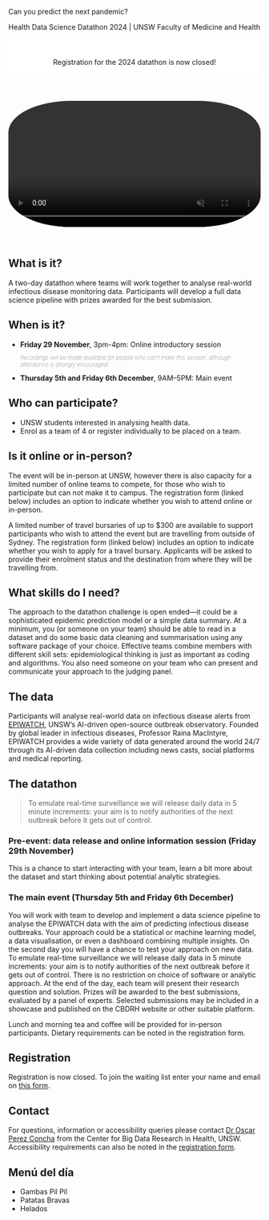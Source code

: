 :::::: {.column-page-inset}

::: {.larger-text}
Can you predict the next <span class="animated-word">pandemic</span>? 
:::
::: {.subtitle-text}
Health Data Science Datathon 2024 | UNSW Faculty of Medicine and Health
:::

::::::

::: {.column-screen}

::: {style="background-color: white; padding-top:25px; padding-bottom:10px; text-align: center;"}

 <span class="animated-word">Registration for the 2024 datathon is now closed!</span>

:::

:::

<br>

:::::: {.column-page-inset}

<video autoplay loop muted playsinline width="100%" style="border-radius: 25% 25% 25% 25%;">
 <source src="images/AdobeStock_340747302.mp4" style="max-width: 100%;"></source>
</video>

::::::

<br>

## What is it?

A two-day datathon where teams will work together to analyse real-world infectious disease monitoring data. Participants will develop a full data science pipeline with prizes awarded for the best submission. 

## When is it?

-   **Friday 29 November**, 3pm-4pm: Online introductory session
<div style = "font-size: 0.8em; font-weight:100;">
_Recordings will be made available for people who can't make this session, although attendance is strongly encouraged_
</div>

- **Thursday 5th and Friday 6th December**, 9AM--5PM: Main event


## Who can participate?

* UNSW students interested in analysing health data.
* Enrol as a team of 4 or register individually to be placed on a team.

## Is it online or in-person?

The event will be in-person at UNSW, however there is also capacity for a limited number of online teams to compete, for those who wish to participate but can not make it to campus. The registration form (linked below) includes an option to indicate whether you wish to attend online or in-person. 

A limited number of travel bursaries of up to $300 are available to support participants who wish to attend the event but are travelling from outside of Sydney. The registration form (linked below) includes an option to indicate whether you wish to apply for a travel bursary. Applicants will be asked to provide their enrolment status and the destination from where they will be travelling from.  

## What skills do I need?

The approach to the datathon challenge is open ended---it could be a sophisticated epidemic prediction model or a simple data summary. At a minimum, you (or someone on your team) should be able to read in a dataset and do some basic data cleaning and summarisation using any software package of your choice. Effective teams combine members with different skill sets: epidemiological thinking is just as important as coding and algorithms. You also need someone on your team who can present and communicate your approach to the judging panel.

## The data

Participants will analyse real-world data on infectious disease alerts from [EPIWATCH](https://www.epiwatch.org/about), UNSW’s AI-driven open-source outbreak observatory. Founded by global leader in infectious diseases, Professor Raina MacIntyre, EPIWATCH provides a wide variety of data generated around the world 24/7 through its AI-driven data collection including news casts, social platforms and medical reporting. 

## The datathon

> To emulate real-time surveillance we will release daily data in 5 minute increments: your aim is to notify authorities of the next outbreak before it gets out of control.

### Pre-event: data release and online information session (Friday 29th November)

This is a chance to start interacting with your team, learn a bit more about the dataset and start thinking about potential analytic strategies.   

### The main event (Thursday 5th and Friday 6th December)

You will work with team to develop and implement a data science pipeline to analyse the EPIWATCH data with the aim of predicting infectious disease outbreaks. Your approach could be a statistical or machine learning model, a data visualisation, or even a dashboard combining multiple insights. On the second day you will have a chance to test your approach on new data. To emulate real-time surveillance we will release daily data in 5 minute increments: your aim is to notify authorities of the next outbreak before it gets out of control. There is no restriction on choice of software or analytic approach. At the end of the day, each team will present their research question and solution. Prizes will be awarded to the best submissions, evaluated by a panel of experts. Selected submissions may be included in a showcase and published on the CBDRH website or other suitable platform. 

Lunch and morning tea and coffee will be provided for in-person participants. Dietary requirements can be noted in the registration form. 

## Registration

 <span class="animated-word">Registration is now closed</span>. To join the waiting list enter your name and email on [this form](https://forms.office.com/Pages/ResponsePage.aspx?id=pM_2PxXn20i44Qhnufn7o8crRmdRK1VEsue1-USkaEpUMFUxTFc1UzlZWlFNREVNS05EU0FUSURBQy4u).


## Contact

For questions, information or accessibility queries please contact <a href="mailto:o.perezconcha@unsw.edu.au">Dr Oscar Perez Concha</a> from the Center for Big Data Research in Health, UNSW. Accessibility requirements can also be noted in the [registration form](https://forms.office.com/r/K2RQZeb1VF). 

::: {.oscar}

<h2>Menú del día</h2>

* Gambas Pil Pil
* Patatas Bravas
* Helados
:::

